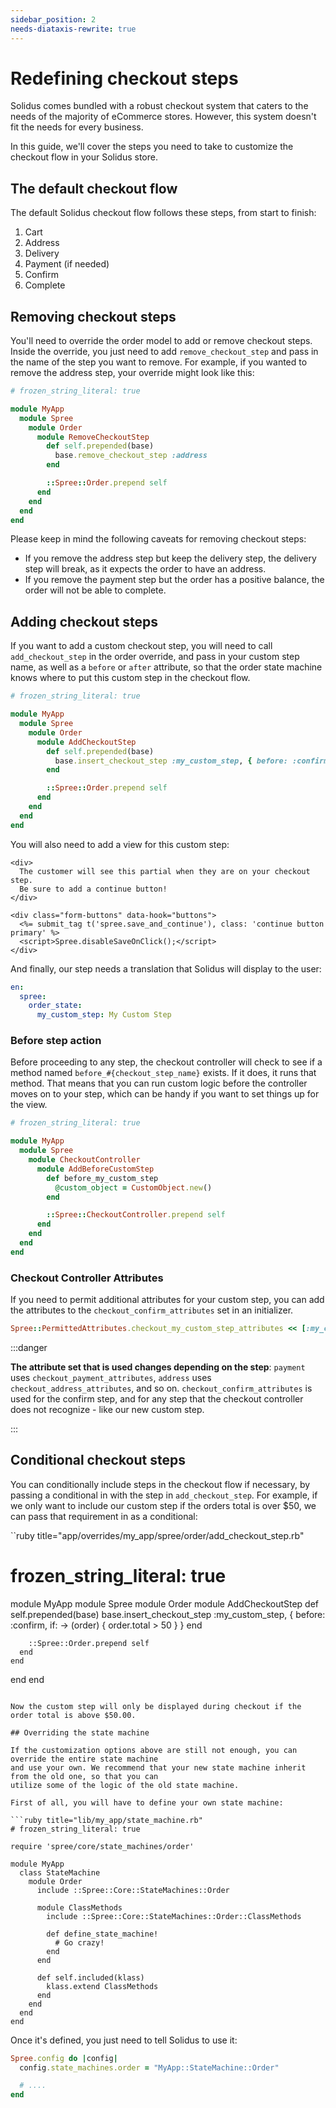 ```yaml
---
sidebar_position: 2
needs-diataxis-rewrite: true
---
```


# Redefining checkout steps

Solidus comes bundled with a robust checkout system that caters to the needs of the majority of
eCommerce stores. However, this system doesn't fit the needs for every business.

In this guide, we'll cover the steps you need to take to customize the checkout flow in your Solidus
store.

## The default checkout flow

The default Solidus checkout flow follows these steps, from start to finish:

1. Cart
2. Address
3. Delivery
4. Payment (if needed)
5. Confirm
6. Complete

## Removing checkout steps

You'll need to override the order model to add or remove checkout steps. Inside the override, you
just need to add `remove_checkout_step` and pass in the name of the step you want to remove. For
example, if you wanted to remove the address step, your override might look like this:

```ruby title="app/overrides/my_app/spree/order/remove_checkout_step.rb"
# frozen_string_literal: true

module MyApp
  module Spree
    module Order
      module RemoveCheckoutStep
        def self.prepended(base)
          base.remove_checkout_step :address
        end

        ::Spree::Order.prepend self
      end
    end
  end
end
```

Please keep in mind the following caveats for removing checkout steps:

* If you remove the address step but keep the delivery step, the delivery step will break, as it
expects the order to have an address.
* If you remove the payment step but the order has a positive balance, the order will not be able to
complete.

## Adding checkout steps

If you want to add a custom checkout step, you will need to call `add_checkout_step` in the order
override, and pass in your custom step name, as well as a `before` or `after` attribute, so that
the order state machine knows where to put this custom step in the checkout flow.

```ruby title="app/overrides/my_app/spree/order/add_checkout_step.rb"
# frozen_string_literal: true

module MyApp
  module Spree
    module Order
      module AddCheckoutStep
        def self.prepended(base)
          base.insert_checkout_step :my_custom_step, { before: :confirm }
        end

        ::Spree::Order.prepend self
      end
    end
  end
end
```

You will also need to add a view for this custom step:

```erb title="app/views/spree/checkout/_my_custom_step.html.erb"
<div>
  The customer will see this partial when they are on your checkout step.
  Be sure to add a continue button!
</div>

<div class="form-buttons" data-hook="buttons">
  <%= submit_tag t('spree.save_and_continue'), class: 'continue button primary' %>
  <script>Spree.disableSaveOnClick();</script>
</div>
```

And finally, our step needs a translation that Solidus will display to the user:

```yaml title="config/locales/en.yml"
en:
  spree:
    order_state:
      my_custom_step: My Custom Step
```

### Before step action

Before proceeding to any step, the checkout controller will check to see if a method
named `before_#{checkout_step_name}` exists. If it does, it runs that method. That means that you
can run custom logic before the controller moves on to your step, which can be handy if you want to
set things up for the view.

```ruby title="app/overrides/my_app/spree/checkout_controller/add_before_custom_step.rb"
# frozen_string_literal: true

module MyApp
  module Spree
    module CheckoutController
      module AddBeforeCustomStep
        def before_my_custom_step
          @custom_object = CustomObject.new()
        end

        ::Spree::CheckoutController.prepend self
      end
    end
  end
end
```

### Checkout Controller Attributes

If you need to permit additional attributes for your custom step, you can add the attributes to
the `checkout_confirm_attributes` set in an initializer.

```ruby title="config/initializers/my_app_initializer.rb"
Spree::PermittedAttributes.checkout_my_custom_step_attributes << [:my_custom_attribute]
```

:::danger

**The attribute set that is used changes depending on the step**: `payment`
uses `checkout_payment_attributes`, `address` uses `checkout_address_attributes`, and so
on. `checkout_confirm_attributes` is used for the confirm step, and for any step that the checkout
controller does not recognize - like our new custom step.

:::

## Conditional checkout steps

You can conditionally include steps in the checkout flow if necessary, by passing a conditional in
with the step in `add_checkout_step`. For example, if we only want to include our custom step if the
orders total is over $50, we can pass that requirement in as a conditional:

``ruby title="app/overrides/my_app/spree/order/add_checkout_step.rb"
# frozen_string_literal: true

module MyApp
  module Spree
    module Order
      module AddCheckoutStep
        def self.prepended(base)
          base.insert_checkout_step :my_custom_step, {
          before: :confirm, if: -> (order) { order.total > 50 }
        }
        end

        ::Spree::Order.prepend self
      end
    end
  end
end
```

Now the custom step will only be displayed during checkout if the order total is above $50.00.

## Overriding the state machine

If the customization options above are still not enough, you can override the entire state machine
and use your own. We recommend that your new state machine inherit from the old one, so that you can
utilize some of the logic of the old state machine.

First of all, you will have to define your own state machine:

```ruby title="lib/my_app/state_machine.rb"
# frozen_string_literal: true

require 'spree/core/state_machines/order'

module MyApp
  class StateMachine
    module Order
      include ::Spree::Core::StateMachines::Order

      module ClassMethods
        include ::Spree::Core::StateMachines::Order::ClassMethods

        def define_state_machine!
          # Go crazy!
        end
      end

      def self.included(klass)
        klass.extend ClassMethods
      end
    end
  end
end
```

Once it's defined, you just need to tell Solidus to use it:

```ruby title="config/initializers/spree.rb"
Spree.config do |config|
  config.state_machines.order = "MyApp::StateMachine::Order"

  # ....
end
```
